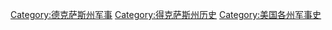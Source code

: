 [[Category:德克萨斯州军事|Category:德克萨斯州军事]]
[[Category:得克萨斯州历史|Category:得克萨斯州历史]]
[[Category:美国各州军事史|Category:美国各州军事史]]